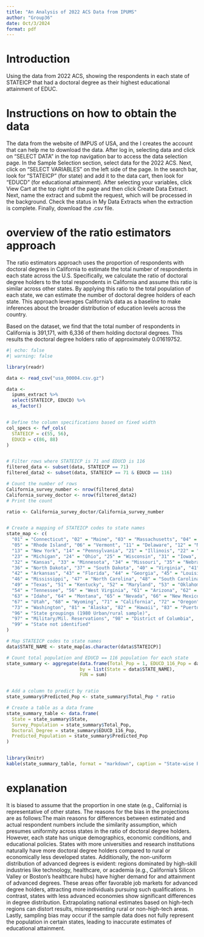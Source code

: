 ---
title: "An Analysis of 2022 ACS Data from IPUMS"
author: "Group36"
date: Oct/3/2024
format: pdf
---

# Introduction

Using the data from 2022 ACS, showing the respondents in each state of STATEICP that had a doctoral degree as their highest educational attainment of EDUC.

# Instructions on how to obtain the data
The data from the website of IMPUS of USA, and the I creates the account that can help me to download the data. After log in, selecting data and click on “SELECT DATA” in the top navigation bar to access the data selection page. In the Sample Selection section, select data for the 2022 ACS. Next, click on “SELECT VARIABLES” on the left side of the page. In the search bar, look for “STATEICP” (for state) and add it to the data cart, then look for “EDUCD” (for educational attainment). After selecting your variables, click View Cart at the top right of the page and then click Create Data Extract. Next, name the extract and submit the request, which will be processed in the background. Check the status in My Data Extracts when the extraction is complete. Finally, download the .csv file.

# overview of the ratio estimators approach

The ratio estimators approach uses the proportion of respondents with doctoral degrees in California to estimate the total number of respondents in each state across the U.S. Specifically, we calculate the ratio of doctoral degree holders to the total respondents in California and assume this ratio is similar across other states. By applying this ratio to the total population of each state, we can estimate the number of doctoral degree holders of each state. This approach leverages California's data as a baseline to make inferences about the broader distribution of education levels across the country. 

Based on the dataset, we find that the total number of respondents in California is 391,171, with 6,336 of them holding doctoral degrees. This results the doctoral degree holders ratio of approximately 0.01619752.

```{r}
#| echo: false
#| warning: false

library(readr)

data <- read_csv("usa_00004.csv.gz")

data <- 
  ipums_extract %>%
  select(STATEICP, EDUCD) %>%
  as_factor()


# Define the column specifications based on fixed width
col_specs <- fwf_cols(
  STATEICP = c(55, 56),
  EDUCD = c(86, 88)
)


# Filter rows where STATEICP is 71 and EDUCD is 116
filtered_data <- subset(data, STATEICP == 71)
filtered_data2 <- subset(data, STATEICP == 71 & EDUCD == 116)

# Count the number of rows
California_survey_number <- nrow(filtered_data)
California_survey_doctor <- nrow(filtered_data2)
# Print the count

ratio <- California_survey_doctor/California_survey_number


# Create a mapping of STATEICP codes to state names
state_map <- c(
  "01" = "Connecticut", "02" = "Maine", "03" = "Massachusetts", "04" = "New Hampshire",
  "05" = "Rhode Island", "06" = "Vermont", "11" = "Delaware", "12" = "New Jersey",
  "13" = "New York", "14" = "Pennsylvania", "21" = "Illinois", "22" = "Indiana",
  "23" = "Michigan", "24" = "Ohio", "25" = "Wisconsin", "31" = "Iowa", 
  "32" = "Kansas", "33" = "Minnesota", "34" = "Missouri", "35" = "Nebraska",
  "36" = "North Dakota", "37" = "South Dakota", "40" = "Virginia", "41" = "Alabama",
  "42" = "Arkansas", "43" = "Florida", "44" = "Georgia", "45" = "Louisiana",
  "46" = "Mississippi", "47" = "North Carolina", "48" = "South Carolina", 
  "49" = "Texas", "51" = "Kentucky", "52" = "Maryland", "53" = "Oklahoma",
  "54" = "Tennessee", "56" = "West Virginia", "61" = "Arizona", "62" = "Colorado",
  "63" = "Idaho", "64" = "Montana", "65" = "Nevada", "66" = "New Mexico",
  "67" = "Utah", "68" = "Wyoming", "71" = "California", "72" = "Oregon",
  "73" = "Washington", "81" = "Alaska", "82" = "Hawaii", "83" = "Puerto Rico",
  "96" = "State groupings (1980 Urban/rural sample)", 
  "97" = "Military/Mil. Reservations", "98" = "District of Columbia", 
  "99" = "State not identified"
)

# Map STATEICP codes to state names
data$STATE_NAME <- state_map[as.character(data$STATEICP)]

# Count total population and EDUCD == 116 population for each state
state_summary <- aggregate(data.frame(Total_Pop = 1, EDUCD_116_Pop = data$EDUCD == 116), 
                           by = list(State = data$STATE_NAME), 
                           FUN = sum)


# Add a column to predict by ratio
state_summary$Predicted_Pop <- state_summary$Total_Pop * ratio

# Create a table as a data frame
state_summary_table <- data.frame(
  State = state_summary$State,
  Survey_Population = state_summary$Total_Pop,
  Doctoral_Degree = state_summary$EDUCD_116_Pop,
  Predicted_Population = state_summary$Predicted_Pop
)


library(knitr)
kable(state_summary_table, format = "markdown", caption = "State-wise Population Summary")


```

# explanation

It is biased to assume that the proportion in one state (e.g., California) is representative of other states. The reasons for the bias in the projections are as follows:The main reasons for differences between estimated and actual respondent numbers include the similarity assumption, which presumes uniformity across states in the ratio of doctoral degree holders. However, each state has unique demographics, economic conditions, and educational policies. States with more universities and research institutions naturally have more doctoral degree holders compared to rural or economically less developed states. Additionally, the non-uniform distribution of advanced degrees is evident: regions dominated by high-skill industries like technology, healthcare, or academia (e.g., California's Silicon Valley or Boston's healthcare hubs) have higher demand for and attainment of advanced degrees. These areas offer favorable job markets for advanced degree holders, attracting more individuals pursuing such qualifications. In contrast, states with less advanced economies show significant differences in degree distribution. Extrapolating national estimates based on high-tech regions can distort results, misrepresenting rural or non-high-tech areas. Lastly, sampling bias may occur if the sample data does not fully represent the population in certain states, leading to inaccurate estimates of educational attainment.
